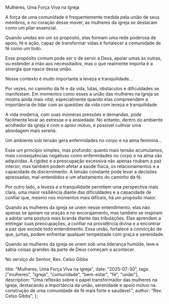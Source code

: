 Mulheres, Uma Força Viva na Igreja

A força de uma comunidade é frequentemente medida pela união de seus membros, e no coração desse mover, as mulheres da igreja se destacam como um pilar essencial. 

Quando unidas em um só propósito, elas formam uma rede poderosa de apoio, fé e ação, capaz de transformar vidas e fortalecer a comunidade de fé como um todo. 

Esse propósito comum pode ser o de servir a Deus, apoiar umas às outras, ou estender a mão aos necessitados, mas o que realmente importa é a sinergia que nasce dessa união.

Nesse contexto é muito importante a leveza e tranquilidade...

Por vezes, no caminho da fé e da vida, lutas, obstáculos e dificuldades se manifestam. Em momentos como esses a união das mulheres na igreja se mostra ainda mais vital, especialmente quando elas compreendem a importância de lidar com as questões da vida com leveza e tranquilidade. 

A vida moderna, com suas inúmeras pressões e demandas, pode facilmente levar ao estresse e à ansiedade. No entanto, dentro do ambiente acolhedor da igreja e com o apoio mútuo, é possível cultivar uma abordagem mais serena.

Um ambiente sob tensão gera enfermidades no corpo e na alma feminina...

Esse um princípio simples, mas profundo: quanto mais tensão acumulamos, mais consequências negativas como enfermidades no corpo e na alma são adquiridas. A rigidez e a preocupação excessiva não apenas roubam a paz interior, mas também podem afetar a saúde física, os relacionamentos e a capacidade de discernimento. A tensão constante pode levar a decisões apressadas, mal-entendidos e um afastamento do caminho da fé. 

Por outro lado, a leveza e a tranquilidade permitem uma perspectiva mais clara, uma maior resiliência diante das dificuldades e a capacidade de confiar que, mesmo nos momentos mais difíceis, há um propósito maior.

Quando as mulheres da igreja se unem nesse entendimento, elas não apenas se apoiam na oração e no encorajamento, mas também se inspiram a adotar uma postura mais branda diante das tribulações. Elas aprendem a entregar suas preocupações, a confiar na providência divina e a encontrar a paz que excede todo entendimento. Essa união, fortalece a convicção de que, juntas, podem enfrentar qualquer tempestade com graça e serenidade.

Quando as mulheres da igreja se unem sob uma liderança humilde, leve e sabia coisas grandes da parte de Deus começam a acontecer.

No serviço do Senhor, 
Rev. Celso Gibbs

  title: "Mulheres, Uma Força Viva na Igreja",
  date: "2025-07-30",
  tags: ["mulheres", "igreja", "comunidade", "bem-estar", "fé", "união"],
  description: "Uma reflexão sobre o papel transformador das mulheres na igreja, destacando a importância da união, serenidade e apoio mútuo na construção de uma comunidade de fé mais forte e saudável.",
  author: "Rev. Celso Gibbs",
};

